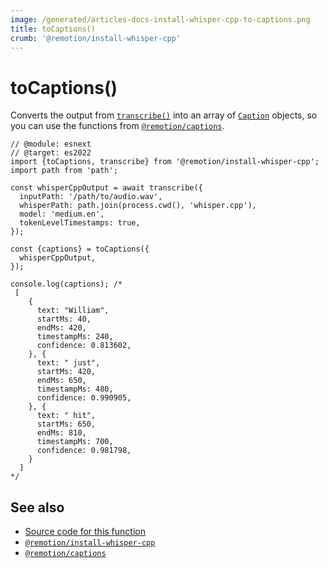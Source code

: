 ```yaml
---
image: /generated/articles-docs-install-whisper-cpp-to-captions.png
title: toCaptions()
crumb: '@remotion/install-whisper-cpp'
---
```


# toCaptions()<AvailableFrom v="4.0.216"/>

Converts the output from [`transcribe()`](/docs/install-whisper-cpp/transcribe) into an array of [`Caption`](/docs/caption/caption) objects, so you can use the functions from [`@remotion/captions`](/docs/captions).

```tsx twoslash title="generate-captions.mjs"
// @module: esnext
// @target: es2022
import {toCaptions, transcribe} from '@remotion/install-whisper-cpp';
import path from 'path';

const whisperCppOutput = await transcribe({
  inputPath: '/path/to/audio.wav',
  whisperPath: path.join(process.cwd(), 'whisper.cpp'),
  model: 'medium.en',
  tokenLevelTimestamps: true,
});

const {captions} = toCaptions({
  whisperCppOutput,
});

console.log(captions); /*
 [
    {
      text: "William",
      startMs: 40,
      endMs: 420,
      timestampMs: 240,
      confidence: 0.813602,
    }, {
      text: " just",
      startMs: 420,
      endMs: 650,
      timestampMs: 480,
      confidence: 0.990905,
    }, {
      text: " hit",
      startMs: 650,
      endMs: 810,
      timestampMs: 700,
      confidence: 0.981798,
    }
  ]
*/
```

## See also

- [Source code for this function](https://github.com/remotion-dev/remotion/blob/main/packages/install-whisper-cpp/src/to-captions.ts)
- [`@remotion/install-whisper-cpp`](/docs/install-whisper-cpp)
- [`@remotion/captions`](/docs/captions)
